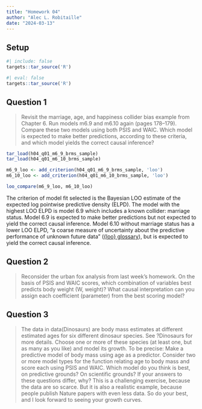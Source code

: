 ```yaml
---
title: "Homework 04"
author: "Alec L. Robitaille"
date: "2024-03-13"
---
```


## Setup

```r
#| include: false
targets::tar_source('R')
```


```r
#| eval: false
targets::tar_source('R')
```


## Question 1

> Revisit the marriage, age, and happiness collider bias example from Chapter
6. Run models m6.9 and m6.10 again (pages 178–179). Compare these two models
using both PSIS and WAIC. Which model is expected to make better predictions,
according to these criteria, and which model yields the correct causal
inference?


```r
tar_load(h04_q01_m6_9_brms_sample)
tar_load(h04_q01_m6_10_brms_sample)

m6_9_loo <- add_criterion(h04_q01_m6_9_brms_sample, 'loo')
m6_10_loo <- add_criterion(h04_q01_m6_10_brms_sample, 'loo')

loo_compare(m6_9_loo, m6_10_loo)
```

The criterion of model fit selected is the Bayesian LOO estimate of the expected
log pointwise predictive density (ELPD). The model with the highest LOO ELPD
is model 6.9 which includes a known collider: marriage status. Model 6.9 
is expected to make better predictions but not expected to yield the 
correct causal inference. Model 6.10 without marriage status 
has a lower LOO ELPD, "a coarse measure of uncertainty
about the predictive performance of unknown future data" 
([{loo} glossary](https://mc-stan.org/loo/reference/loo-glossary.html)), but
is expected to yield the correct causal inference. 



## Question 2

> Reconsider the urban fox analysis from last week’s homework. On the basis
of PSIS and WAIC scores, which combination of variables best predicts body
weight (W, weight)? What causal interpretation can you assign each coefficient
(parameter) from the best scoring model?



## Question 3 

> The data in data(Dinosaurs) are body mass estimates at different estimated
ages for six different dinosaur species. See ?Dinosaurs for more details. Choose
one or more of these species (at least one, but as many as you like) and model
its growth. To be precise: Make a predictive model of body mass using age as a
predictor. Consider two or more model types for the function relating age to
body mass and score each using PSIS and WAIC. Which model do you think is best,
on predictive grounds? On scientific grounds? If your answers to these questions
differ, why? This is a challenging exercise, because the data are so scarce. But
it is also a realistic example, because people publish Nature papers with even
less data. So do your best, and I look forward to seeing your growth curves.
